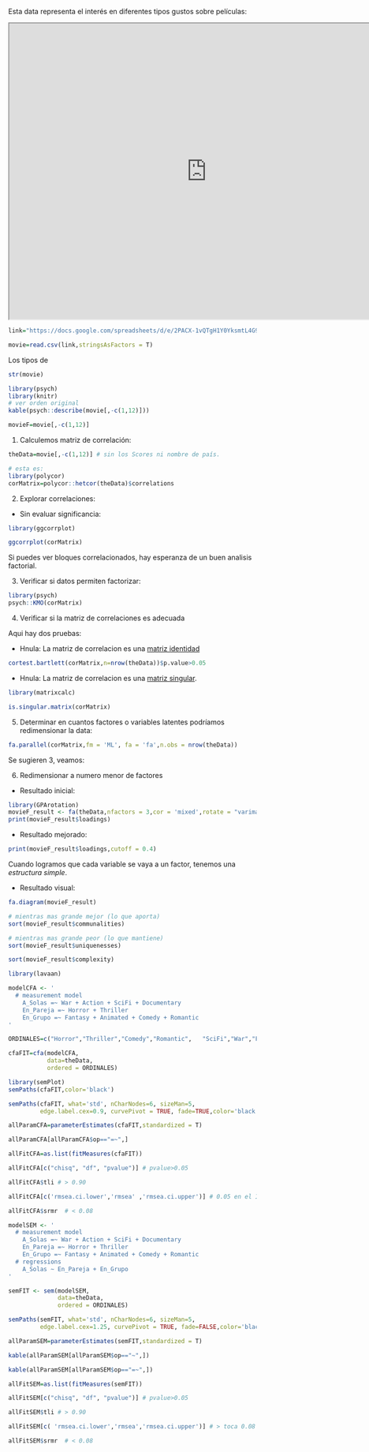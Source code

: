 
Esta data representa el interés en diferentes tipos gustos sobre películas:

<iframe width="800" height="600" src="https://docs.google.com/spreadsheets/d/e/2PACX-1vQTgH1Y0YksmtL4G9ZPoODRU-au5r1FtuHfm8K27ySxhS-zCS_FuEuMGeco-rD1O5798BDiK5al_hXc/pubhtml?gid=1732121265&amp;single=true&amp;widget=true&amp;headers=false"></iframe>



```r
link="https://docs.google.com/spreadsheets/d/e/2PACX-1vQTgH1Y0YksmtL4G9ZPoODRU-au5r1FtuHfm8K27ySxhS-zCS_FuEuMGeco-rD1O5798BDiK5al_hXc/pub?gid=1732121265&single=true&output=csv"

movie=read.csv(link,stringsAsFactors = T)
```

Los tipos de 

```r
str(movie)
```

```r
library(psych)
library(knitr)
# ver orden original
kable(psych::describe(movie[,-c(1,12)]))
```

```r
movieF=movie[,-c(1,12)]
```



1. Calculemos matriz de correlación:

```r

theData=movie[,-c(1,12)] # sin los Scores ni nombre de país.

# esta es:
library(polycor)
corMatrix=polycor::hetcor(theData)$correlations
```



2. Explorar correlaciones:

* Sin evaluar significancia:
```r
library(ggcorrplot)

ggcorrplot(corMatrix)
```

Si puedes ver bloques correlacionados, hay esperanza de un buen analisis factorial.


3. Verificar si datos permiten factorizar:

```r
library(psych)
psych::KMO(corMatrix) 
```

4. Verificar si la matriz de correlaciones es adecuada

Aqui hay dos pruebas:

* Hnula: La matriz de correlacion es una [matriz identidad](https://en.wikipedia.org/wiki/Identity_matrix)

```r
cortest.bartlett(corMatrix,n=nrow(theData))$p.value>0.05
```

* Hnula: La matriz de correlacion es una [matriz singular](http://mathworld.wolfram.com/SingularMatrix.html).

```r
library(matrixcalc)

is.singular.matrix(corMatrix)
```

5. Determinar en cuantos factores o variables latentes podríamos redimensionar la data:

```r
fa.parallel(corMatrix,fm = 'ML', fa = 'fa',n.obs = nrow(theData))
```

Se sugieren 3, veamos:


6. Redimensionar a numero menor de factores

* Resultado inicial:

```r
library(GPArotation)
movieF_result <- fa(theData,nfactors = 3,cor = 'mixed',rotate = "varimax",fm="minres")
print(movieF_result$loadings)
```

* Resultado mejorado:

```r
print(movieF_result$loadings,cutoff = 0.4)
```

Cuando logramos que cada variable se vaya a un factor, tenemos una _estructura simple_.

* Resultado visual:

```r
fa.diagram(movieF_result)
```


```r
# mientras mas grande mejor (lo que aporta)
sort(movieF_result$communalities)
```
```r
# mientras mas grande peor (lo que mantiene)
sort(movieF_result$uniquenesses)
```

```r
sort(movieF_result$complexity)
```




```r
library(lavaan)
```



```r
modelCFA <- '
  # measurement model
    A_Solas =~ War + Action + SciFi + Documentary
    En_Pareja =~ Horror + Thriller
    En_Grupo =~ Fantasy + Animated + Comedy + Romantic
'
```


```r
ORDINALES=c("Horror","Thriller","Comedy","Romantic",   "SciFi","War","Fantasy","Animated","Documentary","Action")
```


```r
cfaFIT=cfa(modelCFA, 
           data=theData,
           ordered = ORDINALES)

```

```r
library(semPlot)
semPaths(cfaFIT,color='black')
```


```r
semPaths(cfaFIT, what='std', nCharNodes=6, sizeMan=5,
         edge.label.cex=0.9, curvePivot = TRUE, fade=TRUE,color='black')
```


```r
allParamCFA=parameterEstimates(cfaFIT,standardized = T)

allParamCFA[allParamCFA$op=="=~",]
```

```r
allFitCFA=as.list(fitMeasures(cfaFIT))
```

```r
allFitCFA[c("chisq", "df", "pvalue")] # pvalue>0.05
```



```r
allFitCFA$tli # > 0.90
```


```r
allFitCFA[c('rmsea.ci.lower','rmsea' ,'rmsea.ci.upper')] # 0.05 en el Int de Conf?
```
```r
allFitCFA$srmr  # < 0.08
```



```r
modelSEM <- '
  # measurement model
    A_Solas =~ War + Action + SciFi + Documentary
    En_Pareja =~ Horror + Thriller
    En_Grupo =~ Fantasy + Animated + Comedy + Romantic
  # regressions
    A_Solas ~ En_Pareja + En_Grupo
'
```




```r
semFIT <- sem(modelSEM, 
              data=theData,
              ordered = ORDINALES)
```

```r
semPaths(semFIT, what='std', nCharNodes=6, sizeMan=5,
         edge.label.cex=1.25, curvePivot = TRUE, fade=FALSE,color='black')
```



```r
allParamSEM=parameterEstimates(semFIT,standardized = T)

kable(allParamSEM[allParamSEM$op=="~",])
```
```r
kable(allParamSEM[allParamSEM$op=="=~",])
```

```r
allFitSEM=as.list(fitMeasures(semFIT))
```

```r
allFitSEM[c("chisq", "df", "pvalue")] # pvalue>0.05
```


```r
allFitSEM$tli # > 0.90
```
```r
allFitSEM[c( 'rmsea.ci.lower','rmsea','rmsea.ci.upper')] # > toca 0.08
```
```r
allFitSEM$srmr  # < 0.08
```



